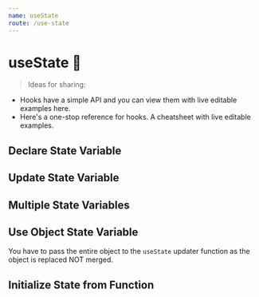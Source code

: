 ```yaml
---
name: useState
route: /use-state
---
```





# useState 🦄
 
> Ideas for sharing: 
- Hooks have a simple API and you can view them with live editable examples here. 
- Here's a one-stop reference for hooks. A cheatsheet with live editable examples. 

## Declare State Variable 
<Editor code={DeclareStateVar}/>

## Update State Variable
<Editor code={UpdateStateVar} />

## Multiple State Variables 
<Editor code={MultipleStateVars} />

## Use Object State Variable
You have to pass the entire object to the `useState` updater function as the object is replaced NOT merged. 
<Editor code={StateObject} />

## Initialize State from Function 
<Editor code={StateFromFn} />

